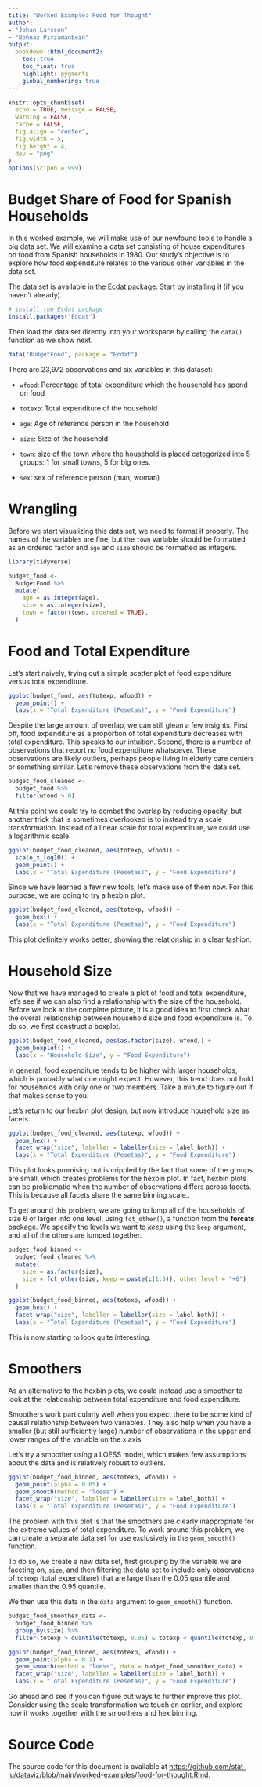 ```yaml
---
title: "Worked Example: Food for Thought"
author: 
- "Johan Larsson"
- "Behnaz Pirzamanbein"
output:
  bookdown::html_document2:
    toc: true
    toc_float: true
    highlight: pygments
    global_numbering: true
---
```


```r

knitr::opts_chunk$set(
  echo = TRUE, message = FALSE,
  warning = FALSE,
  cache = FALSE,
  fig.align = "center",
  fig.width = 5,
  fig.height = 4,
  dev = "png"
)
options(scipen = 999)
```

# Budget Share of Food for Spanish Households

In this worked example, we will make use of our newfound tools to handle
a big data set. We will examine a data set consisting of house
expenditures on food from Spanish households in 1980. Our study's objective is to explore how food expenditure relates to the various other variables in the data set.

The data set is available in the
[Ecdat](https://CRAN.R-project.org/package=Ecdat) package. Start by installing
it (if you haven't already).

```r
# install the Ecdat package
install.packages("Ecdat")
```

Then load the data set directly into your workspace by calling the `data()`
function as we show next.

```r
data("BudgetFood", package = "Ecdat")
```

There are 23,972 observations and six variables in this dataset:

- `wfood`: Percentage of total expenditure which the household has spend on food

- `totexp`: Total expenditure of the household

- `age`: Age of reference person in the household

- `size`: Size of the household

- `town`: size of the town where the household is placed categorized into 5 groups: 1 for small towns, 5 for big ones.

- `sex`: sex of reference person (man, woman)

# Wrangling

Before we start visualizing this data set, we need to format it properly.
The names of the variables are fine, but the `town` variable
should be formatted as an ordered factor and `age` and `size` should 
be formatted as integers.

```r
library(tidyverse)

budget_food <- 
  BudgetFood %>%
  mutate(
    age = as.integer(age),
    size = as.integer(size),
    town = factor(town, ordered = TRUE),
  )
```

# Food and Total Expenditure

Let's start naively, trying out a simple scatter plot of food expenditure
versus total expenditure.

```r
ggplot(budget_food, aes(totexp, wfood)) +
  geom_point() +
  labs(x = "Total Expenditure (Pesetas)", y = "Food Expenditure")
```

Despite the large amount of overlap, we can still glean a few insights. First
off, food expenditure as a proportion of total expenditure decreases with total
expenditure. This speaks to our intuition. Second, there is a number of
observations that report no food expenditure whatsoever. These observations are
likely outliers, perhaps people living in elderly care centers or something
similar. Let's remove these observations from the data set.

```r
budget_food_cleaned <- 
  budget_food %>%
  filter(wfood > 0)
```

At this point we could try to combat the overlap by reducing opacity, but
another trick that is sometimes overlooked is to instead try a scale
transformation. Instead of a linear scale for total expenditure, we could use a
logarithmic scale.

```r
ggplot(budget_food_cleaned, aes(totexp, wfood)) +
  scale_x_log10() +
  geom_point() + 
  labs(x = "Total Expenditure (Pesetas)", y = "Food Expenditure")
```

Since we have learned a few new tools, let's make use of them now. For this purpose, we are going to try a hexbin plot.

```r
ggplot(budget_food_cleaned, aes(totexp, wfood)) +
  geom_hex() + 
  labs(x = "Total Expenditure (Pesetas)", y = "Food Expenditure")
```

This plot definitely works better, showing the relationship in a clear fashion.

# Household Size

Now that we have managed to create a plot of food and total expenditure, let's see if we can also find a relationship with the size of the household.
Before we look at the complete picture, it is a good idea to first
check what the overall relationship between household size and food expenditure
is. To do so, we first construct a boxplot.

```r
ggplot(budget_food_cleaned, aes(as.factor(size), wfood)) +
  geom_boxplot() + 
  labs(x = "Household Size", y = "Food Expenditure")
```

In general, food expenditure tends to be higher with larger households, which
is probably what one might expect. However, this trend does not hold for households
with only one or two members. Take a minute to figure out if that makes sense to you.

Let's return to our hexbin plot design, but now introduce household size
as facets.

```r
ggplot(budget_food_cleaned, aes(totexp, wfood)) +
  geom_hex() +
  facet_wrap("size", labeller = labeller(size = label_both)) + 
  labs(x = "Total Expenditure (Pesetas)", y = "Food Expenditure")
```

This plot looks promising but is crippled by the fact that some of the groups
are small, which creates problems for the hexbin plot. In fact, hexbin plots can be problematic when the number of observations differs across facets. This is because all facets share the same binning scale..

To get around this problem, we are going to lump all of the households of
size 6 or larger into one level, using `fct_other()`, a function from the
**forcats** package. We specify the levels we want to *keep* using the
`keep` argument, and all of the others are lumped together.

```r
budget_food_binned <- 
  budget_food_cleaned %>%
  mutate(
    size = as.factor(size),
    size = fct_other(size, keep = paste(c(1:5)), other_level = "+6")
  )

ggplot(budget_food_binned, aes(totexp, wfood)) +
  geom_hex() +
  facet_wrap("size", labeller = labeller(size = label_both)) +
  labs(x = "Total Expenditure (Pesetas)", y = "Food Expenditure")
```

This is now starting to look quite interesting.

# Smoothers

As an alternative to the hexbin plots, we could instead use a smoother to look
at the relationship between total expenditure and food expenditure. 

Smoothers work particularly well when you expect there to be some kind of
causal relationship between two variables. They also help when you have a
smaller (but still sufficiently large) number of observations in the upper and
lower ranges of the variable on the x axis.

Let's try a smoother using a LOESS model, which makes few assumptions about the
data and is relatively robust to outliers.

```r
ggplot(budget_food_binned, aes(totexp, wfood)) +
  geom_point(alpha = 0.05) +
  geom_smooth(method = "loess") +
  facet_wrap("size", labeller = labeller(size = label_both)) +
  labs(x = "Total Expenditure (Pesetas)", y = "Food Expenditure")
```

The problem with this plot is that the smoothers are clearly
inappropriate for the extreme values of total expenditure. To work around
this problem, we can create a separate data set for use exclusively in the
`geom_smooth()` function.

To do so, we create a new data set, first grouping  by the 
variable we are faceting on, `size`, and then filtering the data set to include only observations of `totexp` (total expenditure) that are large than
the 0.05 quantile and smaller than the 0.95 quantile.

We then use this data in the `data` argument to `geom_smooth()` function.

```r
budget_food_smoother_data <-
  budget_food_binned %>%
  group_by(size) %>%
  filter(totexp > quantile(totexp, 0.05) & totexp < quantile(totexp, 0.95))

ggplot(budget_food_binned, aes(totexp, wfood)) +
  geom_point(alpha = 0.1) +
  geom_smooth(method = "loess", data = budget_food_smoother_data) +
  facet_wrap("size", labeller = labeller(size = label_both)) +
  labs(x = "Total Expenditure (Pesetas)", y = "Food Expenditure")
```

Go ahead and see if you can figure out ways to further improve this plot.
Consider using the scale transformation we touch on earlier, and explore how
it works together with the smoothers and hex binning.

# Source Code

The source code for this document is available at
<https://github.com/stat-lu/dataviz/blob/main/worked-examples/food-for-thought.Rmd>.
